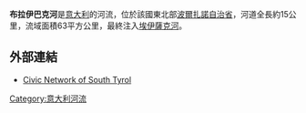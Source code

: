 '''布拉伊巴克河'''是[[意大利|意大利]]的河流，位於該國東北部[[波爾扎諾自治省|波爾扎諾自治省]]，河道全長約15公里，流域面積63平方公里，最終注入[[埃伊薩克河|埃伊薩克河]]。

==外部連結==
*[http://www.provinz.bz.it/umweltagentur/wasser/braien-bach.asp Civic Network of South Tyrol] {{Wayback|url=http://www.provinz.bz.it/umweltagentur/wasser/braien-bach.asp |date=20160514232328 }} {{de icon}} {{it icon}}

{{Italy-geo-stub}}
[[Category:意大利河流|Category:意大利河流]]